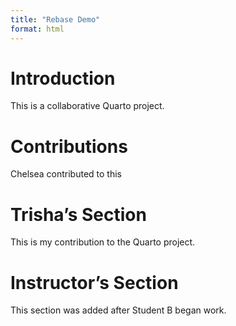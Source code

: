 ```yaml
---
title: "Rebase Demo"
format: html
---
```


# Introduction

This is a collaborative Quarto project.

# Contributions

Chelsea contributed to this

# Trisha’s Section
This is my contribution to the Quarto project.

# Instructor's Section
This section was added after Student B began work.